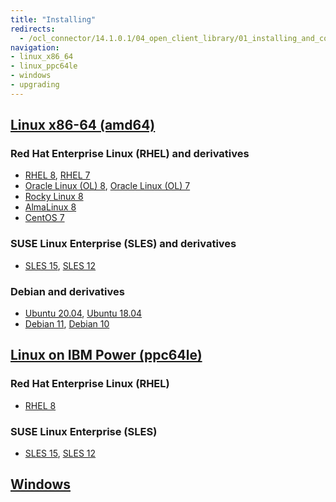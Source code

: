 ```yaml
---
title: "Installing"
redirects:
  - /ocl_connector/14.1.0.1/04_open_client_library/01_installing_and_configuring_the_ocl_connector
navigation:
- linux_x86_64
- linux_ppc64le
- windows
- upgrading
---
```


## [Linux x86-64 (amd64)](linux_x86_64)
### Red Hat Enterprise Linux (RHEL) and derivatives
- [RHEL 8](linux_x86_64/ocl_connector_rhel_8), [RHEL 7](linux_x86_64/ocl_connector_rhel_7)
- [Oracle Linux (OL) 8](linux_x86_64/ocl_connector_rhel_8), [Oracle Linux (OL) 7](linux_x86_64/ocl_connector_rhel_7)
- [Rocky Linux 8](linux_x86_64/ocl_connector_other_linux_8)
- [AlmaLinux 8](linux_x86_64/ocl_connector_other_linux_8)
- [CentOS 7](linux_x86_64/ocl_connector_centos_7)
### SUSE Linux Enterprise (SLES) and derivatives
- [SLES 15](linux_x86_64/ocl_connector_sles_15), [SLES 12](linux_x86_64/ocl_connector_sles_12)
### Debian and derivatives
- [Ubuntu 20.04](linux_x86_64/ocl_connector_ubuntu_20), [Ubuntu 18.04](linux_x86_64/ocl_connector_ubuntu_18)
- [Debian 11](linux_x86_64/ocl_connector_deb_11), [Debian 10](linux_x86_64/ocl_connector_deb_10)
## [Linux on IBM Power (ppc64le)](linux_ppc64le)
### Red Hat Enterprise Linux (RHEL)
- [RHEL 8](linux_ppc64le/ocl_connector_rhel_8)
### SUSE Linux Enterprise (SLES)
- [SLES 15](linux_ppc64le/ocl_connector_sles_15), [SLES 12](linux_ppc64le/ocl_connector_sles_12)
## [Windows](windows)